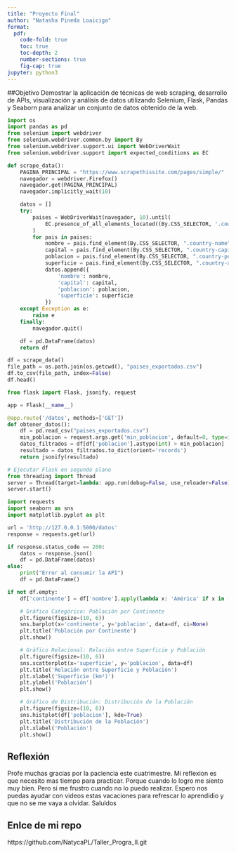 ```yaml
---
title: "Proyecto Final"
author: "Natasha Pineda Loaiciga"
format:
  pdf:
    code-fold: true
    toc: true
    toc-depth: 2
    number-sections: true
    fig-cap: true
jupyter: python3
---
```


##Objetivo
Demostrar la aplicación de técnicas de web scraping, desarrollo de APIs,
visualización y análisis de datos utilizando Selenium, Flask, Pandas y Seaborn para analizar
un conjunto de datos obtenido de la web.

```python
import os
import pandas as pd
from selenium import webdriver
from selenium.webdriver.common.by import By
from selenium.webdriver.support.ui import WebDriverWait
from selenium.webdriver.support import expected_conditions as EC

def scrape_data():
    PAGINA_PRINCIPAL = "https://www.scrapethissite.com/pages/simple/"
    navegador = webdriver.Firefox()
    navegador.get(PAGINA_PRINCIPAL)
    navegador.implicitly_wait(10)

    datos = []
    try:
        paises = WebDriverWait(navegador, 10).until(
            EC.presence_of_all_elements_located((By.CSS_SELECTOR, '.country'))
        )
        for pais in paises:
            nombre = pais.find_element(By.CSS_SELECTOR, ".country-name").text
            capital = pais.find_element(By.CSS_SELECTOR, ".country-capital").text
            poblacion = pais.find_element(By.CSS_SELECTOR, ".country-population").text
            superficie = pais.find_element(By.CSS_SELECTOR, ".country-area").text
            datos.append({
                'nombre': nombre,
                'capital': capital,
                'poblacion': poblacion,
                'superficie': superficie
            })
    except Exception as e:
        raise e
    finally:
        navegador.quit()

    df = pd.DataFrame(datos)
    return df

df = scrape_data()
file_path = os.path.join(os.getcwd(), "paises_exportados.csv")
df.to_csv(file_path, index=False)
df.head()
```

```python
from flask import Flask, jsonify, request

app = Flask(__name__)

@app.route('/datos', methods=['GET'])
def obtener_datos():
    df = pd.read_csv("paises_exportados.csv")
    min_poblacion = request.args.get('min_poblacion', default=0, type=int)
    datos_filtrados = df[df['poblacion'].astype(int) > min_poblacion]
    resultado = datos_filtrados.to_dict(orient='records')
    return jsonify(resultado)

# Ejecutar Flask en segundo plano
from threading import Thread
server = Thread(target=lambda: app.run(debug=False, use_reloader=False))
server.start()
```

```python
import requests
import seaborn as sns
import matplotlib.pyplot as plt

url = 'http://127.0.0.1:5000/datos'
response = requests.get(url)

if response.status_code == 200:
    datos = response.json()
    df = pd.DataFrame(datos)
else:
    print("Error al consumir la API")
    df = pd.DataFrame()

if not df.empty:
    df['continente'] = df['nombre'].apply(lambda x: 'América' if x in ['Canadá', 'México', 'Estados Unidos'] else 'Otro')

    # Gráfico Categórico: Población por Continente
    plt.figure(figsize=(10, 6))
    sns.barplot(x='continente', y='poblacion', data=df, ci=None)
    plt.title('Población por Continente')
    plt.show()

    # Gráfico Relacional: Relación entre Superficie y Población
    plt.figure(figsize=(10, 6))
    sns.scatterplot(x='superficie', y='poblacion', data=df)
    plt.title('Relación entre Superficie y Población')
    plt.xlabel('Superficie (km²)')
    plt.ylabel('Población')
    plt.show()

    # Gráfico de Distribución: Distribución de la Población
    plt.figure(figsize=(10, 6))
    sns.histplot(df['poblacion'], kde=True)
    plt.title('Distribución de la Población')
    plt.xlabel('Población')
    plt.show()
```

## Reflexión
Profe muchas gracias por la paciencia este cuatrimestre. 
Mi reflexion es que necesito mas tiempo para practicar. Porque cuando lo logro me siento muy bien. Pero si me frustro cuando no lo puedo realizar. Espero nos puedas ayudar con videos estas vacaciones para refrescar lo aprendidio y que no se me vaya a olvidar. Saluldos

## Enlce de mi repo
https://github.com/NatycaPL/Taller_Progra_II.git
